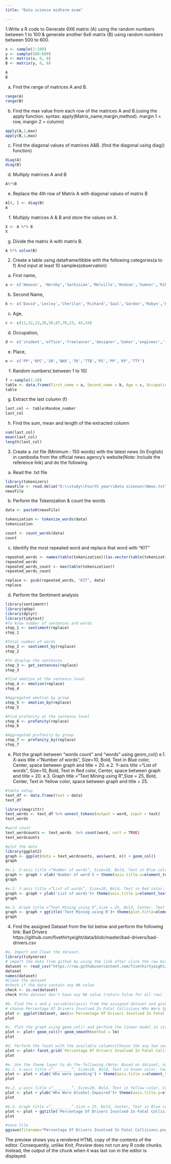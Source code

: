 ```yaml
---
title: "Data science midterm exam"

---
```


1.Write a R code to Generate 6X6 matrix (A) using the random numbers between 1 to 100 & generate another 6x6 matrix (B) using random numbers between 500 to 600.
```r
x <- sample(1:100)
y <- sample(500:600)
A <- matrix(x, 6, 6)
B <- matrix(y, 6, 6)

A
B

```

a.	Find the range of matrices A and B.
```r
range(A)
range(B)
```

b.	Find the max value from each row of the matrices A and B.(using the apply function. syntax: apply(Matrix_name,margin,method). margin 1 = row, margin 2 = column)
```r
apply(A,1,max)
apply(B,1,max)
```

c.	Find the diagonal values of matrices A&B. (find the diagonal using diag() function)
```r
diag(A)
diag(B)
```

d.	Multiply matrices A and B
```r
A%*%B
```

e.	Replace the 4th row of Matrix A with diagonal values of matrix B
```r
A[4, ] <- diag(B)
A
```

f.	Multiply matrices A & B and store the values on X.
```r
X <- A %*% B
X
```

g.	Divide the matrix A with matrix B.
```r
A %*% solve(B)
```

2. Create a table using dataframe/tibble with the following categories(a to f) And input at least 10 samples(observation)

a.	First name, 
```r
a <- c('Hewson', 'Hornby','Sarkisian','Melville','Hudson','Sumner','Rihanna','Lanzoni', 'Nelson','Arantes')
```

b.	Second Name, 
```r
b <- c('David','Lesley','Cherilyn','Richard','Saul','Gordon','Robyn','Fabio','Rogers','Edison')
```

c.	Age,
```r
c <- c(11,12,13,26,56,67,78,23, 45,34)
```

d.	Occupation, 
```r
d <- c('student','office','freelancer','designer','baker','engineer','farmer','student','seller','seller')
```

e.	Place,
```r
e <- c('PP','KPC','SR','BKK','TK','TTB','PS','PP','KP','TTY')
```

f.	Random numbers( between 1 to 10)
```r
f <-sample(1:10)
table <- data.frame(First_name = a, Second_name = b, Age = c, Occupation = d, Place = e, Random_number = f)
table
```

g.	Extract the last column (f)
```r
last_col <- table$Random_number
last_col
```

h.	Find the sum, mean and length of the extracted column
```r
sum(last_col)
mean(last_col)
length(last_col)
```
3. Create a .txt file (Minimum : 150 words) with the latest news (In English) in cambodia from the official news agency’s website(Note: Include the reference link) and do the following

a.	Read the .txt file
```r
library(tokenizers)
newsFile <- read.delim("D:\\study\\Fourth year\\Data sciense\\News.txt")
newsFile 
```

b.	Perform the Tokenization & count the words
```r
data <- paste0(newsFile)

tokenization <- tokenize_words(data)
tokenization

count <- count_words(data)
count
```

c.	Identify the most repeated word and replace that word with “KIT”
```r
repeated_words <- names(table(tokenization))[as.vector(table(tokenization))==max(table(tokenization))]
repeated_words
repeated_words_count <- max(table(tokenization))
repeated_words_count

replace <- gsub(repeated_words, "KIT", data)
replace
```

d.	Perform the Sentiment analysis
```r
library(sentimentr)
library(qdap)
library(dplyr)
library(tidytext)
#To know number of sentences and words
step_1 <- sentiment(replace)
step_1

#Total number of words
step_2 <- sentiment_by(replace)
step_2

#To display the sentences
step_3 <- get_sentences(replace)
step_3

#find emotion at the sentence level
step_4 <- emotion(replace)
step_4

#Aggregated emotion by group
step_5 <- emotion_by(replace)
step_5

#Find profanity at the sentence level
step_6 <- profanity(replace)
step_6

#Aggregated profanity by group
step_7 <- profanity_by(replace)
step_7
```

e.	Plot the graph between “words count” and “words” using geom_col()
e.1. X-axis title =“Number of words”, Size=10, Bold, Text in Blue color, Center, space between graph and title = 20.
e.2. Y-axis title =“List of words”, Size=10, Bold, Text in Red color, Center, space between graph and title = 20.
e.3. Graph title =”Text Mining using R”,Size = 25, Bold, Center, Text in Yellow color, space between graph and title = 25.

```r
#table setup 
text_df <- data.frame(text = data)
text_df

library(magrittr)
text_words <- text_df %>% unnest_tokens(output = word, input = text) 
text_words

#word count
text_wordcounts <- text_words  %>% count(word, sort = TRUE)
text_wordcounts

#plot the data 
library(ggplot2)
graph <- ggplot(data = text_wordcounts, aes(word, n)) + geom_col()
graph

#e.1. X-axis title =“Number of words”, Size=10, Bold, Text in Blue color, Center, space between graph and title = 20.
graph <- graph + xlab('Number of word') + theme(axis.title.x=element_text(size=10,color='blue', face='bold', hjust=0.5, margin=margin(r=20)))
graph

#e.2. Y-axis title =“List of words”, Size=10, Bold, Text in Red color, Center, space between graph and title = 20.
graph <- graph + ylab('List of words')+ theme(axis.title.y=element_text(size=10,color='red', face='bold', hjust=0.5, margin=margin(r=20)))
graph

#e.3. Graph title =”Text Mining using R”,Size = 25, Bold, Center, Text in Yellow color, space between graph and title = 25.
graph <- graph + ggtitle('Text Mining using R')+ theme(plot.title=element_text(size=25, color='yellow', face='bold', hjust=0.5, margin=margin(r=25)))
graph
```

4. Find the assigned Dataset from the list below and perform the following
link: Bad Drivers https://github.com/fivethirtyeight/data/blob/master/bad-drivers/bad-drivers.csv
```r
#a.	Import and Clean the dataset.
library(tidyverse)
# import the data from github by using the link after click the raw button
dataset <- read_csv("https://raw.githubusercontent.com/fivethirtyeight/data/master/bad-drivers/bad-drivers.csv")
dataset
names(dataset)
#clean the dataset 
#check if the data contain any NA value
check <- is.na(dataset)
check #the dataset don't have any NA value (return false for all row)

#b.	Find the x and y variables(axis) from the assigned dataset and give the reason for selecting the x and y axis. 
# choose Percentage Of Drivers Involved In Fatal Collisions Who Were Speeding as x and Percentage Of Drivers Involved In Fatal Collisions Who Were Alcohol-Impaired as y because we want to compare and show the change between those two data column
plot <- ggplot(dataset, aes(x=`Percentage Of Drivers Involved In Fatal Collisions Who Were Speeding`, y=`Percentage Of Drivers Involved In Fatal Collisions Who Were Alcohol-Impaired`))
plot

#c.	Plot the graph using geom_col() and perform the linear model in statistics.
plot <- plot+ geom_col()+ geom_smooth(method = lm)
plot

#d.	Perform the facet with the available columns(Choose the any two variables from the columns)
plot <- plot+ facet_grid(`Percentage Of Drivers Involved In Fatal Collisions Who Were Not Distracted` ~ `Percentage Of Drivers Involved In Fatal Collisions Who Had Not Been Involved In Any Previous Accidents`)
plot

#e.	Use the theme layer to do the following (Note: Based on dataset, name the x and y axis & graph)
#e.1. x-axis title =“________”, Size=10, Bold, Text in Green color, Center, space between graph and title = 20.
plot <- plot + xlab('Who were speeding') + theme(axis.title.x=element_text(size=10,color='green', face='bold', hjust=0.5, margin=margin(r=20)))
plot

#e.2. y-axis title =“________”, Size=10, Bold, Text in Yellow color, Center, space between graph and title = 20.
plot <- plot + ylab('Who Were Alcohol-Impaired')+ theme(axis.title.y=element_text(size=10,color='yellow', face='bold', hjust=0.5, margin=margin(r=20)))
plot

#e.3. Graph title =”_________”,Size = 25, Bold, Center, Text in Blue color, space between graph and title = 25.
plot <- plot + ggtitle('Percentage Of Drivers Involved In Fatal Collisions')+ theme(plot.title=element_text(size=25, color='blue', face='bold', hjust=0.5, margin=margin(r=25)))
plot

#save file
ggsave(filename="Percentage Of Drivers Involved In Fatal Collisions.png", units="cm", width=25, height=25)
```

The preview shows you a rendered HTML copy of the contents of the editor. Consequently, unlike *Knit*, *Preview* does not run any R code chunks. Instead, the output of the chunk when it was last run in the editor is displayed.
